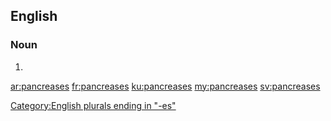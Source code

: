 ==English==

===Noun===
{{head|en|plural}}

# {{plural of|pancreas|lang=en|nocat=1}}

[[Category:English plurals ending in "-es"]]

[[ar:pancreases]]
[[fr:pancreases]]
[[ku:pancreases]]
[[my:pancreases]]
[[sv:pancreases]]